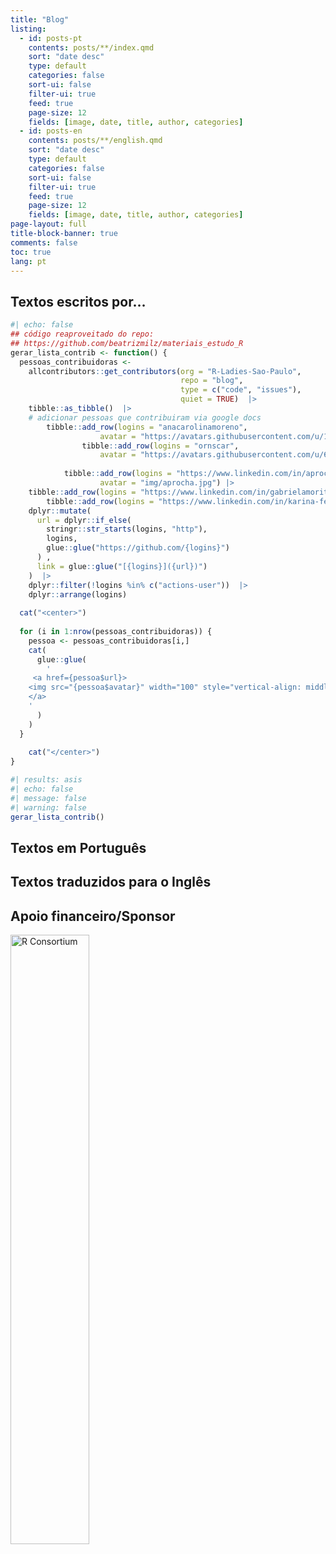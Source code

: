 ```yaml
---
title: "Blog"
listing:
  - id: posts-pt
    contents: posts/**/index.qmd
    sort: "date desc"
    type: default
    categories: false
    sort-ui: false
    filter-ui: true
    feed: true
    page-size: 12
    fields: [image, date, title, author, categories]  
  - id: posts-en
    contents: posts/**/english.qmd
    sort: "date desc"
    type: default
    categories: false
    sort-ui: false
    filter-ui: true
    feed: true
    page-size: 12
    fields: [image, date, title, author, categories]      
page-layout: full
title-block-banner: true
comments: false
toc: true
lang: pt
---
```


## Textos escritos por...

```r
#| echo: false
## código reaproveitado do repo: 
## https://github.com/beatrizmilz/materiais_estudo_R
gerar_lista_contrib <- function() {
  pessoas_contribuidoras <-
    allcontributors::get_contributors(org = "R-Ladies-Sao-Paulo",
                                      repo = "blog",
                                      type = c("code", "issues"),
                                      quiet = TRUE)  |> 
    tibble::as_tibble()  |> 
    # adicionar pessoas que contribuiram via google docs
        tibble::add_row(logins = "anacarolinamoreno", 
                    avatar = "https://avatars.githubusercontent.com/u/13514467?v=4") |> 
                tibble::add_row(logins = "ornscar", 
                    avatar = "https://avatars.githubusercontent.com/u/62913147?v=4") |> 
    
            tibble::add_row(logins = "https://www.linkedin.com/in/aprocha/", 
                    avatar = "img/aprocha.jpg") |> 
    tibble::add_row(logins = "https://www.linkedin.com/in/gabrielamorita/", avatar = "img/gabriela-morita.jpg") |> 
        tibble::add_row(logins = "https://www.linkedin.com/in/karina-ferrara-barros/", avatar = "img/karina-ferrara.jpg") |> 
    dplyr::mutate(
      url = dplyr::if_else(
        stringr::str_starts(logins, "http"),
        logins,
        glue::glue("https://github.com/{logins}")
      ) , 
      link = glue::glue("[{logins}]({url})")
    )  |> 
    dplyr::filter(!logins %in% c("actions-user"))  |> 
    dplyr::arrange(logins)
  
  cat("<center>")
  
  for (i in 1:nrow(pessoas_contribuidoras)) {
    pessoa <- pessoas_contribuidoras[i,]
    cat(
      glue::glue(
        '
     <a href={pessoa$url}>
    <img src="{pessoa$avatar}" width="100" style="vertical-align: middle; border-radius: 50%;">
    </a>
    '
      )
    )
  }
  
    cat("</center>")
}
```

```r
#| results: asis
#| echo: false
#| message: false
#| warning: false
gerar_lista_contrib()
```

## Textos em Português

::: {#posts-pt}
:::

## Textos traduzidos para o Inglês

::: {#posts-en}
:::

## Apoio financeiro/Sponsor

[![R Consortium](https://www.r-consortium.org/wp-content/uploads/sites/13/2016/09/RConsortium_Horizontal_Pantone.png){fig-alt="R Consortium Logo" fig-align="center" width="50%"}](https://www.r-consortium.org/all-projects/r-user-group-support-program)
